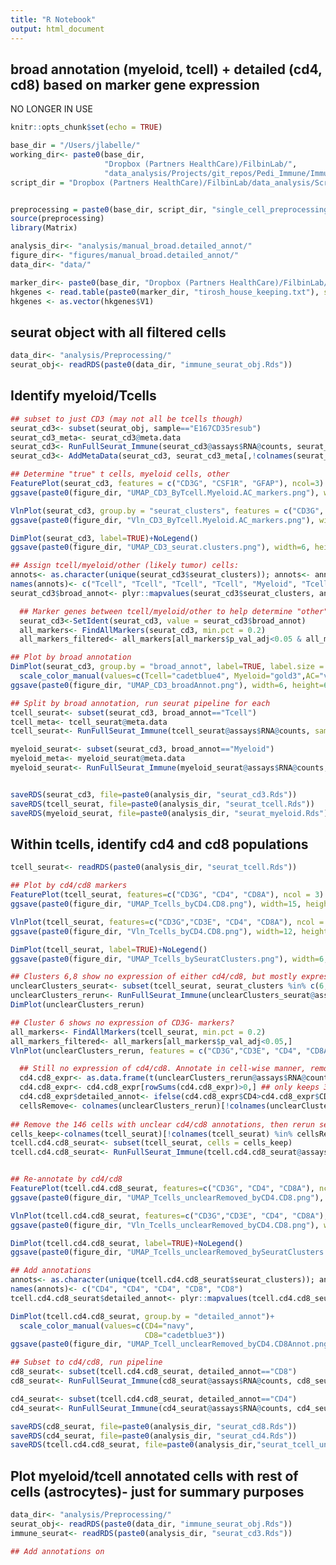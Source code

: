```yaml
---
title: "R Notebook"
output: html_document
---
```


## broad annotation (myeloid, tcell) + detailed (cd4, cd8) based on marker gene expression
NO LONGER IN USE

```r
knitr::opts_chunk$set(echo = TRUE)

base_dir = "/Users/jlabelle/"
working_dir<- paste0(base_dir, 
                     "Dropbox (Partners HealthCare)/FilbinLab/",
                     "data_analysis/Projects/git_repos/Pedi_Immune/ImmuneCellAnalysis/tenX/BT1857/")
script_dir = "Dropbox (Partners HealthCare)/FilbinLab/data_analysis/Scripts/"


preprocessing = paste0(base_dir, script_dir, "single_cell_preprocessing_helper_functions.R")
source(preprocessing)
library(Matrix)

analysis_dir<- "analysis/manual_broad.detailed_annot/"
figure_dir<- "figures/manual_broad.detailed_annot/"
data_dir<- "data/"

marker_dir<- paste0(base_dir, "Dropbox (Partners HealthCare)/FilbinLab/data_analysis/Shared/Marker_genes/")
hkgenes <- read.table(paste0(marker_dir, "tirosh_house_keeping.txt"), skip = 2)
hkgenes <- as.vector(hkgenes$V1)
```

## seurat object with all filtered cells
```r
data_dir<- "analysis/Preprocessing/"
seurat_obj<- readRDS(paste0(data_dir, "immune_seurat_obj.Rds"))
```


## Identify myeloid/Tcells
```r
## subset to just CD3 (may not all be tcells though)
seurat_cd3<- subset(seurat_obj, sample=="E167CD35resub")
seurat_cd3_meta<- seurat_cd3@meta.data
seurat_cd3<- RunFullSeurat_Immune(seurat_cd3@assays$RNA@counts, seurat_cd3$sample)
seurat_cd3<- AddMetaData(seurat_cd3, seurat_cd3_meta[,!colnames(seurat_cd3_meta) %in% colnames(seurat_cd3@meta.data)])

## Determine "true" t cells, myeloid cells, other
FeaturePlot(seurat_cd3, features = c("CD3G", "CSF1R", "GFAP"), ncol=3)
ggsave(paste0(figure_dir, "UMAP_CD3_ByTcell.Myeloid.AC_markers.png"), width=12, height=4)

VlnPlot(seurat_cd3, group.by = "seurat_clusters", features = c("CD3G", "CD3E", "CSF1R", "GFAP"), ncol=4)
ggsave(paste0(figure_dir, "Vln_CD3_ByTcell.Myeloid.AC_markers.png"), width=12, height=4)

DimPlot(seurat_cd3, label=TRUE)+NoLegend()
ggsave(paste0(figure_dir, "UMAP_CD3_seurat.clusters.png"), width=6, height=6)

## Assign tcell/myeloid/other (likely tumor) cells:
annots<- as.character(unique(seurat_cd3$seurat_clusters)); annots<- annots[order(annots)]
names(annots)<- c("Tcell", "Tcell", "Tcell", "Tcell", "Myeloid", "Tcell", "Tcell", "Tcell")
seurat_cd3$broad_annot<- plyr::mapvalues(seurat_cd3$seurat_clusters, annots, names(annots))

  ## Marker genes between tcell/myeloid/other to help determine "other"- seems to be astrocytes
  seurat_cd3<-SetIdent(seurat_cd3, value = seurat_cd3$broad_annot)
  all_markers<- FindAllMarkers(seurat_cd3, min.pct = 0.2)
  all_markers_filtered<- all_markers[all_markers$p_val_adj<0.05 & all_markers$avg_log2FC>0.5,]

## Plot by broad annotation  
DimPlot(seurat_cd3, group.by = "broad_annot", label=TRUE, label.size = 8)+NoLegend()+
  scale_color_manual(values=c(Tcell="cadetblue4", Myeloid="gold3",AC="violetred"))
ggsave(paste0(figure_dir, "UMAP_CD3_broadAnnot.png"), width=6, height=6)

## Split by broad annotation, run seurat pipeline for each
tcell_seurat<- subset(seurat_cd3, broad_annot=="Tcell")
tcell_meta<- tcell_seurat@meta.data
tcell_seurat<- RunFullSeurat_Immune(tcell_seurat@assays$RNA@counts, samples=tcell_meta$sampleid)

myeloid_seurat<- subset(seurat_cd3, broad_annot=="Myeloid")
myeloid_meta<- myeloid_seurat@meta.data
myeloid_seurat<- RunFullSeurat_Immune(myeloid_seurat@assays$RNA@counts, samples=myeloid_meta$sampleid)


saveRDS(seurat_cd3, file=paste0(analysis_dir, "seurat_cd3.Rds"))
saveRDS(tcell_seurat, file=paste0(analysis_dir, "seurat_tcell.Rds"))
saveRDS(myeloid_seurat, file=paste0(analysis_dir, "seurat_myeloid.Rds"))
```


## Within tcells, identify cd4 and cd8 populations
```r
tcell_seurat<- readRDS(paste0(analysis_dir, "seurat_tcell.Rds"))

## Plot by cd4/cd8 markers
FeaturePlot(tcell_seurat, features=c("CD3G", "CD4", "CD8A"), ncol = 3)
ggsave(paste0(figure_dir, "UMAP_Tcells_byCD4.CD8.png"), width=15, height=5)

VlnPlot(tcell_seurat, features=c("CD3G","CD3E", "CD4", "CD8A"), ncol = 4)
ggsave(paste0(figure_dir, "Vln_Tcells_byCD4.CD8.png"), width=12, height=4)

DimPlot(tcell_seurat, label=TRUE)+NoLegend()
ggsave(paste0(figure_dir, "UMAP_Tcells_bySeuratClusters.png"), width=6, height=5)

## Clusters 6,8 show no expression of either cd4/cd8, but mostly express cd3?
unclearClusters_seurat<- subset(tcell_seurat, seurat_clusters %in% c(6,8))
unclearClusters_rerun<- RunFullSeurat_Immune(unclearClusters_seurat@assays$RNA@counts, unclearClusters_seurat$sampleid)
DimPlot(unclearClusters_rerun)

## Cluster 6 shows no expression of CD3G- markers?
all_markers<- FindAllMarkers(tcell_seurat, min.pct = 0.2)
all_markers_filtered<- all_markers[all_markers$p_val_adj<0.05,]
VlnPlot(unclearClusters_rerun, features = c("CD3G","CD3E", "CD4", "CD8A"), ncol=4)

  ## Still no expression of cd4/cd8. Annotate in cell-wise manner, remove any cells with 0 expression for both
  cd4.cd8_expr<- as.data.frame(t(unclearClusters_rerun@assays$RNA@counts[c("CD4", "CD8A"),]))
  cd4.cd8_expr<- cd4.cd8_expr[rowSums(cd4.cd8_expr)>0,] ## only keeps 39 cells
  cd4.cd8_expr$detailed_annot<- ifelse(cd4.cd8_expr$CD4>cd4.cd8_expr$CD8A, "CD4", "CD8")
  cellsRemove<- colnames(unclearClusters_rerun)[!colnames(unclearClusters_rerun) %in% rownames(cd4.cd8_expr)] ## 146 cells
  
## Remove the 146 cells with unclear cd4/cd8 annotations, then rerun seurat
cells_keep<-colnames(tcell_seurat)[!colnames(tcell_seurat) %in% cellsRemove]
tcell.cd4.cd8_seurat<- subset(tcell_seurat, cells = cells_keep)
tcell.cd4.cd8_seurat<- RunFullSeurat_Immune(tcell.cd4.cd8_seurat@assays$RNA@counts, tcell.cd4.cd8_seurat$sampleid)


## Re-annotate by cd4/cd8
FeaturePlot(tcell.cd4.cd8_seurat, features=c("CD3G", "CD4", "CD8A"), ncol = 3)
ggsave(paste0(figure_dir, "UMAP_Tcells_unclearRemoved_byCD4.CD8.png"), width=15, height=5)

VlnPlot(tcell.cd4.cd8_seurat, features=c("CD3G","CD3E", "CD4", "CD8A"), ncol = 4)
ggsave(paste0(figure_dir, "Vln_Tcells_unclearRemoved_byCD4.CD8.png"), width=12, height=4)

DimPlot(tcell.cd4.cd8_seurat, label=TRUE)+NoLegend()
ggsave(paste0(figure_dir, "UMAP_Tcells_unclearRemoved_bySeuratClusters.png"), width=6, height=5)

## Add annotations
annots<- as.character(unique(tcell.cd4.cd8_seurat$seurat_clusters)); annots<- annots[order(annots)]
names(annots)<- c("CD4", "CD4", "CD4", "CD8", "CD8")
tcell.cd4.cd8_seurat$detailed_annot<- plyr::mapvalues(tcell.cd4.cd8_seurat$seurat_clusters, annots, names(annots))

DimPlot(tcell.cd4.cd8_seurat, group.by = "detailed_annot")+
  scale_color_manual(values=c(CD4="navy", 
                              CD8="cadetblue3"))
ggsave(paste0(figure_dir, "UMAP_Tcell_unclearRemoved_byCD4.CD8Annot.png"), width=6, height=5)

## Subset to cd4/cd8, run pipeline
cd8_seurat<- subset(tcell.cd4.cd8_seurat, detailed_annot=="CD8")
cd8_seurat<- RunFullSeurat_Immune(cd8_seurat@assays$RNA@counts, cd8_seurat$sampleid)

cd4_seurat<- subset(tcell.cd4.cd8_seurat, detailed_annot=="CD4")
cd4_seurat<- RunFullSeurat_Immune(cd4_seurat@assays$RNA@counts, cd4_seurat$sampleid)

saveRDS(cd8_seurat, file=paste0(analysis_dir, "seurat_cd8.Rds"))
saveRDS(cd4_seurat, file=paste0(analysis_dir, "seurat_cd4.Rds"))
saveRDS(tcell.cd4.cd8_seurat, file=paste0(analysis_dir,"seurat_tcell_unclearRemoved.Rds"))
```

## Plot myeloid/tcell annotated cells with rest of cells (astrocytes)- just for summary purposes
```r
data_dir<- "analysis/Preprocessing/"
seurat_obj<- readRDS(paste0(data_dir, "immune_seurat_obj.Rds"))
immune_seurat<- readRDS(paste0(analysis_dir, "seurat_cd3.Rds"))

## Add annotations on

```

